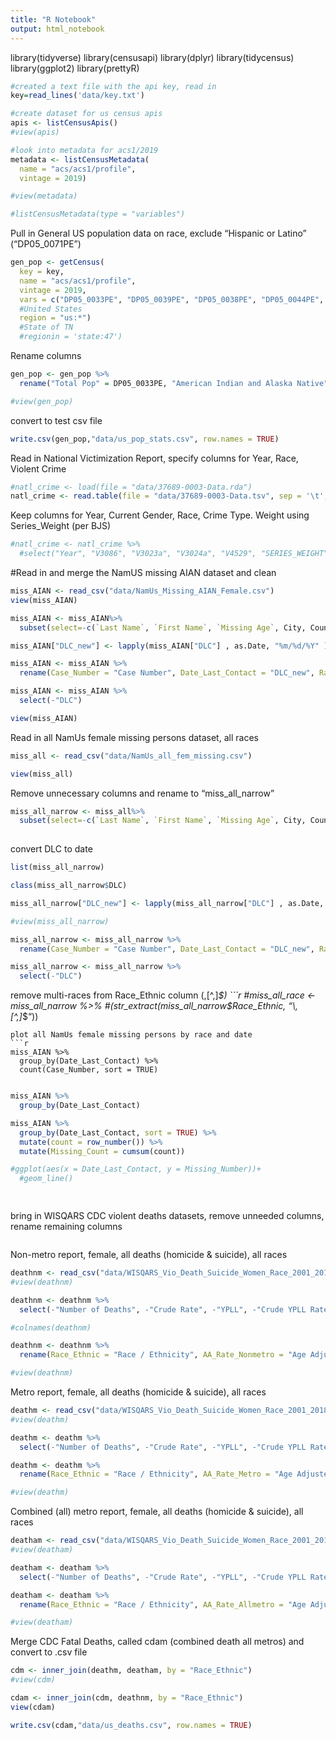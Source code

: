 ```yaml
---
title: "R Notebook"
output: html_notebook
---
```


library(tidyverse)
library(censusapi)
library(dplyr)
library(tidycensus)
library(ggplot2)
library(prettyR)


```r
#created a text file with the api key, read in
key=read_lines('data/key.txt')
```
```r
#create dataset for us census apis
apis <- listCensusApis()
#view(apis)
```
```r
#look into metadata for acs1/2019
metadata <- listCensusMetadata(
  name = "acs/acs1/profile",
  vintage = 2019)
```
```r
#view(metadata)
```
```r
#listCensusMetadata(type = "variables")
```
Pull in General US population data on race, exclude "Hispanic or Latino" ("DP05_0071PE")
```r
gen_pop <- getCensus(
  key = key,
  name = "acs/acs1/profile", 
  vintage = 2019,
  vars = c("DP05_0033PE", "DP05_0039PE", "DP05_0038PE", "DP05_0044PE", "DP05_0052PE", "DP05_0037PE", "DP05_0035PE", "DP05_0057PE"),
  #United States
  region = "us:*") 
  #State of TN
  #regionin = 'state:47') 

```
Rename columns
```r
gen_pop <- gen_pop %>% 
  rename("Total Pop" = DP05_0033PE, "American Indian and Alaska Native" = DP05_0039PE, "Asian" = DP05_0044PE, "Black or African American" = DP05_0038PE, "Native Hawaiian and Other Pacific Islander" = DP05_0052PE, "White" = DP05_0037PE, "Two or more races" = DP05_0035PE, "Some Other Race" = DP05_0057PE)
```
```r
#view(gen_pop)
```

convert to test csv file
```r
write.csv(gen_pop,"data/us_pop_stats.csv", row.names = TRUE)
```
Read in National Victimization Report, specify columns for Year, Race, Violent Crime
```r
#natl_crime <- load(file = "data/37689-0003-Data.rda")
natl_crime <- read.table(file = "data/37689-0003-Data.tsv", sep = '\t', header = TRUE)
```
Keep columns for Year, Current Gender, Race, Crime Type.  Weight using Series_Weight (per BJS)

```r
#natl_crime <- natl_crime %>% 
  #select("Year", "V3086", "V3023a", "V3024a", "V4529", "SERIES_WEIGHT")

```
#Read in and merge the NamUS missing AIAN dataset and clean 
```r
miss_AIAN <- read_csv("data/NamUs_Missing_AIAN_Female.csv")
view(miss_AIAN)
```
```r
miss_AIAN <- miss_AIAN%>% 
  subset(select=-c(`Last Name`, `First Name`, `Missing Age`, City, County, Sex, `Date Modified`))
```
```r
miss_AIAN["DLC_new"] <- lapply(miss_AIAN["DLC"] , as.Date, "%m/%d/%Y" )
```
```r
miss_AIAN <- miss_AIAN %>% 
  rename(Case_Number = "Case Number", Date_Last_Contact = "DLC_new", Race_Ethnic = "Race / Ethnicity")
```
```r
miss_AIAN <- miss_AIAN %>% 
  select(-"DLC")
```
```r
view(miss_AIAN)
```


Read in all NamUs female missing persons dataset, all races
```r
miss_all <- read_csv("data/NamUs_all_fem_missing.csv")

```
```r
view(miss_all)
```
Remove unnecessary columns and rename to "miss_all_narrow"
```r
miss_all_narrow <- miss_all%>% 
  subset(select=-c(`Last Name`, `First Name`, `Missing Age`, City, County, Sex, `Date Modified`))
  
```
convert DLC to date 
```r
list(miss_all_narrow)
```
```r
class(miss_all_narrow$DLC)
```
```r
miss_all_narrow["DLC_new"] <- lapply(miss_all_narrow["DLC"] , as.Date, "%m/%d/%Y" )
```

```r
#view(miss_all_narrow)
```


```r
miss_all_narrow <- miss_all_narrow %>% 
  rename(Case_Number = "Case Number", Date_Last_Contact = "DLC_new", Race_Ethnic = "Race / Ethnicity")

```
```r
miss_all_narrow <- miss_all_narrow %>% 
  select(-"DLC")
```
remove multi-races from Race_Ethnic column (\,[^,]*$)
```r
#miss_all_race <- miss_all_narrow %>% 
 #(str_extract(miss_all_narrow$Race_Ethnic, "\\,[^,]*$"))
```
plot all NamUs female missing persons by race and date 
```r
miss_AIAN %>%
  group_by(Date_Last_Contact) %>%
  count(Case_Number, sort = TRUE)
  
```
```r
miss_AIAN %>%
  group_by(Date_Last_Contact)
```
```r
miss_AIAN %>% 
  group_by(Date_Last_Contact, sort = TRUE) %>% 
  mutate(count = row_number()) %>%   
  mutate(Missing_Count = cumsum(count))
```


```r
#ggplot(aes(x = Date_Last_Contact, y = Missing_Number))+
  #geom_line()
  
```
```r

```



bring in WISQARS CDC violent deaths datasets, remove unneeded columns, rename remaining columns
```r
```
 
Non-metro report, female, all deaths (homicide & suicide), all races 

```r
deathnm <- read_csv("data/WISQARS_Vio_Death_Suicide_Women_Race_2001_2018_Nonmetro.csv")
#view(deathnm)

```
```r
deathnm <- deathnm %>% 
  select(-"Number of Deaths", -"Crude Rate", -"YPLL", -"Crude YPLL Rate", -"Age-Adjusted YPLL Rate", -"appliedFilters")
```

```r
#colnames(deathnm)
```
```r
deathnm <- deathnm %>% 
  rename(Race_Ethnic = "Race / Ethnicity", AA_Rate_Nonmetro = "Age Adjusted Rate")

```
```r
#view(deathnm)
```
Metro report, female, all deaths (homicide & suicide), all races
```r
deathm <- read_csv("data/WISQARS_Vio_Death_Suicide_Women_Race_2001_2018_Metro.csv")
#view(deathm)
```
```r
deathm <- deathm %>% 
  select(-"Number of Deaths", -"Crude Rate", -"YPLL", -"Crude YPLL Rate", -"Age-Adjusted YPLL Rate", -"appliedFilters")
```
```r
deathm <- deathm %>% 
  rename(Race_Ethnic = "Race / Ethnicity", AA_Rate_Metro = "Age Adjusted Rate")
```
```r
#view(deathm)
```

Combined (all) metro report, female, all deaths (homicide & suicide), all races
```r
deatham <- read_csv("data/WISQARS_Vio_Death_Suicide_Women_Race_2001_2018_Allmetro.csv")
#view(deatham)
```
```r
deatham <- deatham %>% 
  select(-"Number of Deaths", -"Crude Rate", -"YPLL", -"Crude YPLL Rate", -"Age-Adjusted YPLL Rate", -"appliedFilters")
```
```r
deatham <- deatham %>% 
  rename(Race_Ethnic = "Race / Ethnicity", AA_Rate_Allmetro = "Age Adjusted Rate")
```
```r
#view(deatham)
```

Merge CDC Fatal Deaths, called cdam (combined death all metros) and convert to .csv file
```r
cdm <- inner_join(deathm, deatham, by = "Race_Ethnic")
#view(cdm)
```
```r
cdam <- inner_join(cdm, deathnm, by = "Race_Ethnic")
view(cdam)
```
```r
write.csv(cdam,"data/us_deaths.csv", row.names = TRUE)
```

